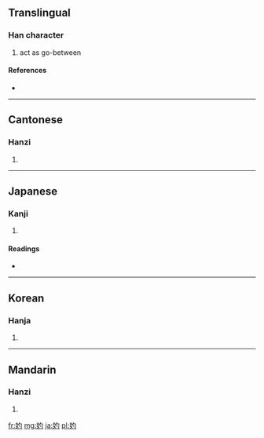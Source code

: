 ==Translingual==

===Han character===
{{Han char|rn=38|rad=女|as=03|sn=6|four=4742<sub>0</sub>|canj=女心戈 (VPI)}}

# act as go-between

====References====
* {{Han ref|kx=0255.190|dkj=06058|dj=0519.040|hdz=21026.050|uh=5981|ud=22913|bh=A671|bd=42609}}

----

==Cantonese==

===Hanzi===
{{yue-hanzi|jyut=|y=jeuk3}}

# {{defn|lang=yue|sort=女03}}

----

==Japanese==

===Kanji===
{{ja-kanji|grade=|rs=女03}}

# {{defn|lang=ja|sort=女03}}

====Readings====
* {{ja-readings|on=[[しゃく]] (shaku)|kun=[[なこうど]] (nakoudo)}}

----

==Korean==

===Hanja===
{{ko-hanja|hangeul=작|rv=jak|mr=chak}}

# {{defn|lang=ko|sort=女03}}

----

==Mandarin==

===Hanzi===
{{cmn-hanzi|pin=[[shuò]] ([[shuo4]])|wg=shuo<sup>4</sup>}}

# {{defn|lang=cmn|sort=女03}}

[[fr:妁]]
[[mg:妁]]
[[ja:妁]]
[[pl:妁]]